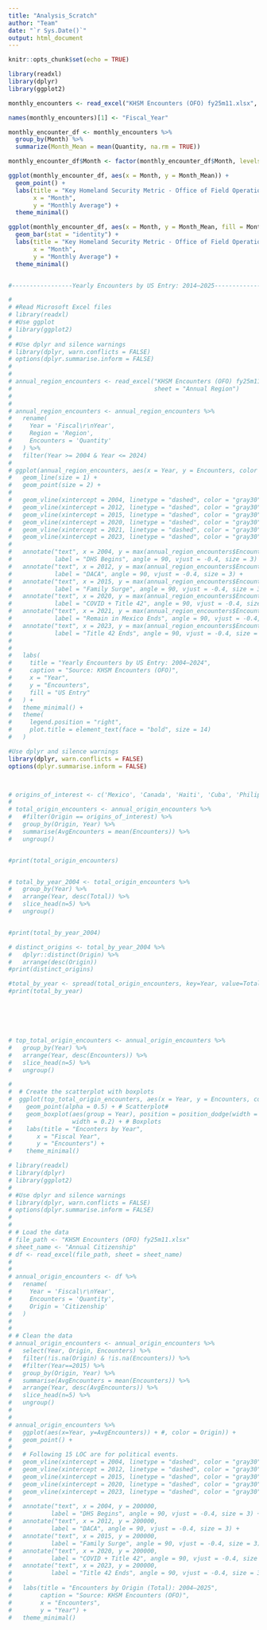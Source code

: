 ```yaml
---
title: "Analysis_Scratch"
author: "Team"
date: "`r Sys.Date()`"
output: html_document
---
```


```r
knitr::opts_chunk$set(echo = TRUE)
```





```r
library(readxl)
library(dplyr)
library(ggplot2)

monthly_encounters <- read_excel("KHSM Encounters (OFO) fy25m11.xlsx", sheet = "Monthly Count")

names(monthly_encounters)[1] <- "Fiscal_Year"

monthly_encounter_df <- monthly_encounters %>%
  group_by(Month) %>%
  summarize(Month_Mean = mean(Quantity, na.rm = TRUE))

monthly_encounter_df$Month <- factor(monthly_encounter_df$Month, levels = unique(monthly_encounter_df$Month))

ggplot(monthly_encounter_df, aes(x = Month, y = Month_Mean)) + 
  geom_point() +
  labs(title = "Key Homeland Security Metric - Office of Field Operations",
       x = "Month",
       y = "Monthly Average") +
  theme_minimal()

ggplot(monthly_encounter_df, aes(x = Month, y = Month_Mean, fill = Month_Mean)) +
  geom_bar(stat = "identity") +
  labs(title = "Key Homeland Security Metric - Office of Field Operations",
       x = "Month",
       y = "Monthly Average") +
  theme_minimal()



```






```r


#-----------------Yearly Encounters by US Entry: 2014–2025-----------------

# 
# #Read Microsoft Excel files
# library(readxl)
# #Use ggplot
# library(ggplot2)
# 
# #Use dplyr and silence warnings
# library(dplyr, warn.conflicts = FALSE)
# options(dplyr.summarise.inform = FALSE)
# 
# 
# annual_region_encounters <- read_excel("KHSM Encounters (OFO) fy25m11.xlsx", 
#                                        sheet = "Annual Region")
# 
# 
# annual_region_encounters <- annual_region_encounters %>%
#   rename(
#     Year = 'Fiscal\r\nYear',
#     Region = 'Region', 
#     Encounters = 'Quantity'
#   ) %>%
#   filter(Year >= 2004 & Year <= 2024)
# 
# ggplot(annual_region_encounters, aes(x = Year, y = Encounters, color = Region)) +
#   geom_line(size = 1) +
#   geom_point(size = 2) +
#   
#   geom_vline(xintercept = 2004, linetype = "dashed", color = "gray30") +
#   geom_vline(xintercept = 2012, linetype = "dashed", color = "gray30") +
#   geom_vline(xintercept = 2015, linetype = "dashed", color = "gray30") +
#   geom_vline(xintercept = 2020, linetype = "dashed", color = "gray30") +
#   geom_vline(xintercept = 2021, linetype = "dashed", color = "gray30") +
#   geom_vline(xintercept = 2023, linetype = "dashed", color = "gray30") +
# 
#   annotate("text", x = 2004, y = max(annual_region_encounters$Encounters) * 0.85, 
#            label = "DHS Begins", angle = 90, vjust = -0.4, size = 3) +
#   annotate("text", x = 2012, y = max(annual_region_encounters$Encounters) * 0.85, 
#            label = "DACA", angle = 90, vjust = -0.4, size = 3) +
#   annotate("text", x = 2015, y = max(annual_region_encounters$Encounters) * 0.85, 
#            label = "Family Surge", angle = 90, vjust = -0.4, size = 3) +
#   annotate("text", x = 2020, y = max(annual_region_encounters$Encounters) * 0.85, 
#            label = "COVID + Title 42", angle = 90, vjust = -0.4, size = 3) +
#   annotate("text", x = 2021, y = max(annual_region_encounters$Encounters) * 0.85, 
#            label = "Remain in Mexico Ends", angle = 90, vjust = -0.4, size = 3) +
#   annotate("text", x = 2023, y = max(annual_region_encounters$Encounters) * 0.85, 
#            label = "Title 42 Ends", angle = 90, vjust = -0.4, size = 3) +
#   
#   
#   labs(
#     title = "Yearly Encounters by US Entry: 2004–2024",
#     caption = "Source: KHSM Encounters (OFO)",
#     x = "Year",
#     y = "Encounters",
#     fill = "US Entry"
#   ) +
#   theme_minimal() +
#   theme(
#     legend.position = "right",
#     plot.title = element_text(face = "bold", size = 14)
#   )


```




```r


#Use dplyr and silence warnings
library(dplyr, warn.conflicts = FALSE)
options(dplyr.summarise.inform = FALSE)



# origins_of_interest <- c('Mexico', 'Canada', 'Haiti', 'Cuba', 'Philipines', 'Ukraine')
# 
# total_origin_encounters <- annual_origin_encounters %>%
#   #filter(Origin == origins_of_interest) %>%
#   group_by(Origin, Year) %>%
#   summarise(AvgEncounters = mean(Encounters)) %>%
#   ungroup()


#print(total_origin_encounters)


# total_by_year_2004 <- total_origin_encounters %>%
#   group_by(Year) %>%
#   arrange(Year, desc(Total)) %>%
#   slice_head(n=5) %>%
#   ungroup()


#print(total_by_year_2004)

# distinct_origins <- total_by_year_2004 %>%
#   dplyr::distinct(Origin) %>%
#   arrange(desc(Origin))
#print(distinct_origins)

#total_by_year <- spread(total_origin_encounters, key=Year, value=Total)
#print(total_by_year)






# top_total_origin_encounters <- annual_origin_encounters %>%
#   group_by(Year) %>%
#   arrange(Year, desc(Encounters)) %>%
#   slice_head(n=5) %>%
#   ungroup()

# 
#  # Create the scatterplot with boxplots
#  ggplot(top_total_origin_encounters, aes(x = Year, y = Encounters, color = Origin)) +
#    geom_point(alpha = 0.5) + # Scatterplot#
#    geom_boxplot(aes(group = Year), position = position_dodge(width = 5.8), 
#                 width = 0.2) + # Boxplots
#    labs(title = "Enconters by Year",
#       x = "Fiscal Year",
#       y = "Encounters") +
#    theme_minimal()


```





```r

# library(readxl)
# library(dplyr)
# library(ggplot2)
# 
# #Use dplyr and silence warnings
# library(dplyr, warn.conflicts = FALSE)
# options(dplyr.summarise.inform = FALSE)
# 
# 
# # Load the data
# file_path <- "KHSM Encounters (OFO) fy25m11.xlsx"
# sheet_name <- "Annual Citizenship"
# df <- read_excel(file_path, sheet = sheet_name)
# 
# 
# annual_origin_encounters <- df %>%
#   rename(
#     Year = 'Fiscal\r\nYear',
#     Encounters = 'Quantity',
#     Origin = 'Citizenship'
#   )
# 
# 
# # Clean the data
# annual_origin_encounters <- annual_origin_encounters %>%
#   select(Year, Origin, Encounters) %>%
#   filter(!is.na(Origin) & !is.na(Encounters)) %>%
#   #filter(Year==2015) %>%
#   group_by(Origin, Year) %>%
#   summarise(AvgEncounters = mean(Encounters)) %>%
#   arrange(Year, desc(AvgEncounters)) %>%
#   slice_head(n=5) %>%
#   ungroup()
# 
# 
# annual_origin_encounters %>%
#   ggplot(aes(x=Year, y=AvgEncounters)) + #, color = Origin)) +
#   geom_point() +
#   
#   # Following 15 LOC are for political events.
#   geom_vline(xintercept = 2004, linetype = "dashed", color = "gray30") +
#   geom_vline(xintercept = 2012, linetype = "dashed", color = "gray30") +
#   geom_vline(xintercept = 2015, linetype = "dashed", color = "gray30") +
#   geom_vline(xintercept = 2020, linetype = "dashed", color = "gray30") +
#   geom_vline(xintercept = 2023, linetype = "dashed", color = "gray30") +
# 
#   annotate("text", x = 2004, y = 200000, 
#           label = "DHS Begins", angle = 90, vjust = -0.4, size = 3) +
#   annotate("text", x = 2012, y = 200000, 
#           label = "DACA", angle = 90, vjust = -0.4, size = 3) +
#   annotate("text", x = 2015, y = 200000, 
#           label = "Family Surge", angle = 90, vjust = -0.4, size = 3) +
#   annotate("text", x = 2020, y = 200000, 
#           label = "COVID + Title 42", angle = 90, vjust = -0.4, size = 3) +
#   annotate("text", x = 2023, y = 200000, 
#           label = "Title 42 Ends", angle = 90, vjust = -0.4, size = 3) +
# 
#   labs(title = "Encounters by Origin (Total): 2004–2025",
#        caption = "Source: KHSM Encounters (OFO)",
#        x = "Encounters",
#        y = "Year") +
#   theme_minimal()


```